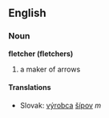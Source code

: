 == English ==
=== Noun ===
'''fletcher (fletchers)'''
# a maker of arrows
==== Translations ====
*Slovak: [[výrobca#Slovak|výrobca]] [[šíp#Slovak|šípov]] ''m''